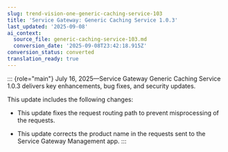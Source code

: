 ```yaml
---
slug: trend-vision-one-generic-caching-service-103
title: 'Service Gateway: Generic Caching Service 1.0.3'
last_updated: '2025-09-08'
ai_context:
  source_file: generic-caching-service-103.md
  conversion_date: '2025-09-08T23:42:18.915Z'
conversion_status: converted
translation_ready: true
---
```


::: {role="main"}
July 16, 2025—Service Gateway Generic Caching Service 1.0.3 delivers key enhancements, bug fixes, and security updates.

This update includes the following changes:

- This update fixes the request routing path to prevent misprocessing of the requests.

- This update corrects the product name in the requests sent to the Service Gateway Management app.
:::
